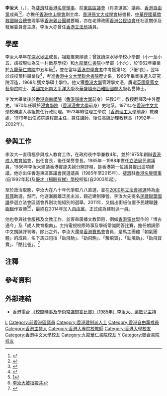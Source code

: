 {{Otheruses|other=名为李汝大的其他人物|李弘道}}
{{POV|條目所有內容|time=2012-05-26}} 
{{BLPsources|date=2012年5月}}
{{Infobox_officeholder
| name = 李汝大<br>Desmond Lee Yu-tai
| image=
| office1 = [[立法局|香港立法局議員]]
| term_start1 = 1985年10月30日
| term_end1 = 1988年8月25日
| constituency1 = [[香港島選區|港島東選舉團]]
| successor1 = [[陳英麟|陳英麟]]
| office2 = [[東區區議會|東區]]區議員
| term_start2 = 1985年3月7日
| term_end2 = 2015年12月31日
| constituency2 = 丹拿
| successor2 = [[鄭達鴻_(議員)|鄭達鴻]]
| birth_date={{birth date and age|1944|10|25}}
| birth_place={{flagicon|ROC}} [[汪精衛政權|中華民國國民政府]][[廣州市|廣州特別市]]
| death_date=
| death_place=
| spouse =
| party=<!-- 注释出：[[File:Logo_of_Hong_Kong_Civic_Association.svg|20px]] --> [[香港公民協會|公民協會]]（1985年－）<br>[[香港勵進會|香港勵進會]]（1985年 - 1987年）<br>{{ADPL/short}}（1987年 - 1990年）<br>{{UDHK/short}}（1990年－1991年）<br>{{nowrap|[[前綫_(1996年)|前綫]]（1998年－2002年）}}<br>{{LIBP}}（2014年－）
| alma_mater = 深水埗學校小學部<br>[[九龍華仁書院|九龍華仁書院]]小學部<br>[[九龍華仁書院|九龍華仁書院]]
| educate=
* 香港中文大學文學士及文學碩士
* 香港大學管理文憑
}}

'''李汝大'''{{MH}}（{{lang-en|Desmond Lee Yu-tai}}，{{bd|1944年|10月25日}}），為[[斐濟|斐濟]]駐[[香港|香港]][[名譽領事|名譽領事]]、前[[東區區議會|東區區議會]]（丹拿選區）議員、[[香港自由黨|香港自由黨]]成員<ref>{{Cite web |url=http://liberal.org.hk/tc/aboutus/member/954-lee-yu-tai-desmond.html |title=李汝大議員 |access-date=2015-02-28 |archive-url=https://web.archive.org/web/20190820234458/http://liberal.org.hk/tc/aboutus/member/954-lee-yu-tai-desmond.html |archive-date=2019-08-20 |dead-url=yes }}</ref><ref>{{cite news |language = 中文 |url = http://orientaldaily.on.cc/cnt/news/20140609/00176_091.html |title = 政情：七旬李汝大被邀入政黨 |publisher = 東方日報 |date = 2014年6月9日 |accessdate = 2015年6月11日 |archive-url = https://web.archive.org/web/20160304205104/http://orientaldaily.on.cc/cnt/news/20140609/00176_091.html |archive-date = 2016年3月4日 |dead-url = yes }}</ref>，亦擔任[[香港中山學會|香港中山學會]]副主席、[[香港孫文大成學會|香港孫文大成學會]]秘書長、[[中華民國|中華民國]][[華僑救國聯合總會|華僑救國聯合總會]]理事等[[香港親台團體|香港親台團體]]要職，亦在老牌政團[[香港公民協會|香港公民協會]]任社區關係及發展委員會主席。李汝大亦曾任[[香港立法局|香港立法局]]議員。

==學歷==
李汝大早年在[[深水埗區|深水埗區]]成長，祖籍廣東順德；曾就讀深水埗學校小學部（小一至小五，該校現址為又一村啟基學校）和[[九龍華仁書院|九龍華仁書院]]小學部（小六）{{noteTag|name=名人說母校|關於李汝大就讀學校和香港中學會考成績的資料出自1994年由明報校園記者所著的《名人說母校》（明報出版社出版）第45至47頁。}}，於1962年畢業於[[九龍華仁書院|九龍華仁書院]]中五年級<ref>{{cite news |title=九龍華仁書院本屆 畢業學生題名 |url=https://mmis.hkpl.gov.hk/coverpage/-/coverpage/view?_coverpage_WAR_mmisportalportlet_hsf=%E7%95%A2%E6%A5%AD%E5%85%B8%E7%A6%AE&p_r_p_-1078056564_c=QF757YsWv5%2FH7zGe%2FKF%2BFK4EFHqUoFiM&_coverpage_WAR_mmisportalportlet_o=705&_coverpage_WAR_mmisportalportlet_actual_q=%28%20verbatim_dc.collection%3A%28%22Old%5C%20HK%5C%20Newspapers%22%29%20%29%20AND+%28%20%28%20allTermsMandatory%3A%28true%29%20OR+all_dc.title%3A%28%E7%95%A2%E6%A5%AD%E5%85%B8%E7%A6%AE%29%20OR+all_dc.creator%3A%28%E7%95%A2%E6%A5%AD%E5%85%B8%E7%A6%AE%29%20OR+all_dc.contributor%3A%28%E7%95%A2%E6%A5%AD%E5%85%B8%E7%A6%AE%29%20OR+all_dc.subject%3A%28%E7%95%A2%E6%A5%AD%E5%85%B8%E7%A6%AE%29%20OR+fulltext%3A%28%E7%95%A2%E6%A5%AD%E5%85%B8%E7%A6%AE%29%20OR+all_dc.description%3A%28%E7%95%A2%E6%A5%AD%E5%85%B8%E7%A6%AE%29%20%29%20%29&_coverpage_WAR_mmisportalportlet_sort_field=dc.publicationdate_bsort&_coverpage_WAR_mmisportalportlet_sort_order=desc&_coverpage_WAR_mmisportalportlet_filter=dc.publicationdate_dt%3A%5B1960-01-01T00%3A00%3A00Z+TO+1969-12-31T15%3A59%3A59Z%5D |page=14 |language= |publisher=華僑日報 | date=1962-11-08 |accessdate=2022-04-08 |quote= }}</ref>，並在當年[[香港中學會考|香港中學會考]]中考獲第1名（7優1良）{{noteTag|name=名人說母校}}，翌年於該校預科畢業後<ref>{{cite news |title=九龍華仁書院 舉行畢業典禮 |url=https://mmis.hkpl.gov.hk/coverpage/-/coverpage/view?_coverpage_WAR_mmisportalportlet_hsf=%E7%95%A2%E6%A5%AD%E5%85%B8%E7%A6%AE&p_r_p_-1078056564_c=QF757YsWv5%2FH7zGe%2FKF%2BFPNIGmFmUfKN&_coverpage_WAR_mmisportalportlet_o=554&_coverpage_WAR_mmisportalportlet_actual_q=%28%20verbatim_dc.collection%3A%28%22Old%5C%20HK%5C%20Newspapers%22%29%20%29%20AND+%28%20%28%20allTermsMandatory%3A%28true%29%20OR+all_dc.title%3A%28%E7%95%A2%E6%A5%AD%E5%85%B8%E7%A6%AE%29%20OR+all_dc.creator%3A%28%E7%95%A2%E6%A5%AD%E5%85%B8%E7%A6%AE%29%20OR+all_dc.contributor%3A%28%E7%95%A2%E6%A5%AD%E5%85%B8%E7%A6%AE%29%20OR+all_dc.subject%3A%28%E7%95%A2%E6%A5%AD%E5%85%B8%E7%A6%AE%29%20OR+fulltext%3A%28%E7%95%A2%E6%A5%AD%E5%85%B8%E7%A6%AE%29%20OR+all_dc.description%3A%28%E7%95%A2%E6%A5%AD%E5%85%B8%E7%A6%AE%29%20%29%20%29&_coverpage_WAR_mmisportalportlet_sort_field=dc.publicationdate_bsort&_coverpage_WAR_mmisportalportlet_sort_order=desc&_coverpage_WAR_mmisportalportlet_filter=dc.publicationdate_dt%3A%5B1960-01-01T00%3A00%3A00Z+TO+1969-12-31T15%3A59%3A59Z%5D |page=17 |language= |publisher=華僑日報 | date=1964-01-30 |accessdate=2022-04-04 |quote= }}</ref>，考進[[香港中文大學|香港中文大學]][[聯合書院|聯合書院]]歷史系{{noteTag|name=名人說母校}}，1966年畢業後進入研究院深造，1968年獲文學碩士學位。他又獲[[香港大學|香港大學]]管理學文憑，膺選[[英國皇家文藝學院|英國皇家文藝學院]]院士、[[美國|美國]][[加州|加州]][[南太平洋大學_(美國)|南太平洋大學]]及[[華盛頓州|華盛頓州]][[西雅圖國際大學|西雅圖國際大學]]名譽博士。

李汝大畢業後於[[香港嶺南學院|香港嶺南學院]]（[[香港嶺南大學|香港嶺南大學]]前身）任教3年，教授翻譯及中外歷史。1970年任職於[[浸會學院|浸會學院]]（[[香港浸會大學|香港浸會大學]]前身）史地系，1971年在[[香港中文大學|香港中文大學]]校務處人事組擔任行政助理。1973年轉往理工學院（[[香港理工大學|香港理工大學]]前身）教務處，1979年出任該院課程部主任，兼任講師，後任高級助理教務長（1992年－2002年）。

==參與工作==
李汝大一直積極參與成人教育工作，在政府夜中學兼教4年，並於1975年創辦[[香港成人教育協會|香港成人教育協會]]，出任會長，後任榮譽會長。1985年－1988年擔任[[香港立法局|立法局]]民選議員，1986年李汝大建議香港實施夫婦分開評稅，是香港第一位議員提出這項建議。他亦出任香港東區區議會民選議員（1985年至2015年）、[[斐濟|斐濟]]駐[[香港|香港]][[名譽領事|名譽領事]](自1992年起)及[[優才（楊殷有娣）學校|優才（楊殷有娣）學校]]校監(自2003年起)。

至於政治取態，李汝大在八十年代爭取八八直選，並在[[2000年香港立法會香港島地方選區補選|2000年立法會補選]]時為[[余若薇|余若薇]]助選。然而，他逐漸脫離泛民主派，親近建制陣營。李汝大先提名[[民建聯|民建聯]][[葉國謙|葉國謙]]參選立法會區議會界別功能組別的選舉。2011年，又借出街板位置予民建聯[[鍾樹根|鍾樹根]]作宣傳<ref>[http://www.facebook.com/photo.php?fbid=444786538883846&set=p.444786538883846]</ref><ref>[http://news.sina.com.hk/news/2/1/1/2673463/1.html 李汝大被指投共]{{dead link|date=2018年3月 |bot=InternetArchiveBot |fix-attempted=yes }}</ref>，最終在2014年加入[[香港自由黨|自由黨]]，正式成為建制派一員。

他也參與社會服務及文教工作，並客串廣播文教節目，例如[[香港電台|香港電台]]製作的「博古通今」及「成人教育指南」。主持電視校際時事及學術常識問答比賽，擔任朗誦節中文朗誦評判等。除此之外，李汝大還是[[香港賽馬會|香港賽馬會]]會員，是馬主團體「朝氣團體」的成員，名下馬匹包括「勁飛馳」、「勁飛駒」、「駿飛寶」、「勁飛勁」、「勁飛寶寶」、「酷比爸」。<ref>{{Cite web |url=http://member.hkjc.com/member/image/common/list_of_registered_syndiates.pdf |title=香港賽馬會：賽馬團體名單 |access-date=2016-05-29 |archive-url=https://web.archive.org/web/20180612162447/http://member.hkjc.com/member/image/common/list_of_registered_syndiates.pdf |archive-date=2018-06-12 |dead-url=yes }}</ref>

{{start box}}
{{s-before|[[黃晉偉|黃晉偉]]}}
{{s-title|[[東區區議會|東區區議員（北角東）]]|1985年—1994年}}
{{s-after|末任<br />(選區分拆)}}
{{s-before|首任}}
{{s-title|[[東區區議會|東區區議員（丹拿）]]|1995年—2015年}}
{{s-after|[[鄭達鴻_(公民黨)|鄭達鴻]]}}
{{end}}

==注釋==
{{noteFoot}}

== 參考資料 ==
{{reflist}}

==外部連結==
* 香港電台 [http://www.rthk.org.hk/classicschannel/video/80s_0022.asx 《校際時事及學術常識問答比賽》（1985年）李汝大、梁敏兒主持] {{Wayback|url=http://www.rthk.org.hk/classicschannel/video/80s_0022.asx |date=20160414172724 }}

{{香港立法局議員 (1985-1988)}}

[[Category:前香港立法局議員|L]]
[[Category:前香港區議員|Category:前香港區議員]]
[[Category:香港建制派人士|Category:香港建制派人士]]
[[Category:香港自由黨成員|Category:香港自由黨成員]]
[[Category:香港主持人|Category:香港主持人]]
[[Category:香港大專院校教師|Category:香港大專院校教師]]
[[Category:香港大學校友|Category:香港大學校友]]
[[Category:香港中文大學校友|Category:香港中文大學校友]]
[[Category:九龍華仁書院校友|Category:九龍華仁書院校友]]
[[Category:李姓|Y]]
[[Category:聯合書院校友|Category:聯合書院校友]]